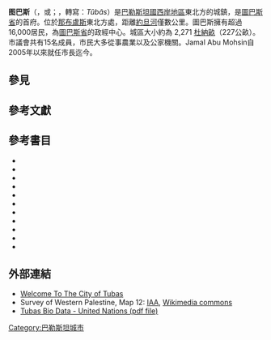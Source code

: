 {{Infobox Palestinian Authority municipality
|name=图巴斯

|image=Tubas.jpg
|caption=图巴斯空照圖
|arname=طوباس
|meaning=
|latd=32|latm=19|lats=20|latNS=N
|longd=35|longm=22|longs=07|longEW=E
|palgrid=185/192
|founded=
|type=muna
|typefrom=
|altOffSp=Toubas
|altUnoSp=Tubass
|governorate=tb
|population=16,154
|popyear=2007
|area=295,123
|areakm=295.1
|mayor=Jamal Abu Mohsin
|website=[http://www.tubas.ps/ www.tubas.ps]
}}

'''图巴斯'''（{{IPAc-en|ˈ|t|uː|b|ə|s}}，或{{IPAc-en|ˈ|t|j|uː|b|ə|s}}；{{lang-ar|طوباس}}，轉寫：''Tûbâs''）是[[巴勒斯坦國|巴勒斯坦國]][[西岸地區|西岸地區]]東北方的城鎮，是[[圖巴斯省|圖巴斯省]]的首府。位於[[那布盧斯|那布盧斯]]東北方{{convert|21|km|mi|sp=us}}處，距離[[約旦河|約旦河]]僅數公里。圖巴斯擁有超過16,000居民，為[[圖巴斯省|圖巴斯省]]的政經中心。城區大小約為 2,271 [[杜納畝|杜納畝]]（227公畝）。市議會共有15名成員，市民大多從事農業以及公家機關。Jamal Abu Mohsin自2005年以來就任市長迄今。



==參見==

==參考文獻==
{{reflist|colwidth=30em}}

==參考書目==
{{Commons category|Tubas (city)|Tubas}}
{{refbegin}}
*{{cite book | editor =Barron,  J. B. | title =Palestine: Report and General Abstracts of the Census of 1922 | url =http://cs.anu.edu.au/~bdm/yabber/census/PalestineCensus1922.pdf | publisher =Government of Palestine | year =1923 | access-date =2015-07-20 | archive-date =2014-09-12 | archive-url =https://web.archive.org/web/20140912215343/http://cs.anu.edu.au/~bdm/yabber/census/PalestineCensus1922.pdf | dead-url =no }}
*{{cite book|last1=Conder|first1=Claude Reignier|authorlink1=Claude Reignier Conder|last2=Kitchener|first2=H. H.|authorlink2=Herbert Kitchener, 1st Earl Kitchener|year=1882|url=http://archive.org/details/surveyofwesternp02conduoft|title=The Survey of Western Palestine: Memoirs of the Topography, Orography, Hydrography, and Archaeology|location=London|publisher=[[Palestine_Exploration_Fund|Committee of the Palestine Exploration Fund]]|volume=2}}
*{{cite book | first = Claudine|last= Dauphin | title = La Palestine byzantine, Peuplement et Populations, Vol. III : Catalogue | series = BAR International Series 726 | year = 1998 | publisher = Archeopress | location = Oxford}}
*{{cite book|last=Guerin|first=Victor|authorlink=Victor Guérin|year=1875|url=http://www.archive.org/stream/descriptiongogr04gugoog|title= Description Géographique, Historique et Archéologique de la Palestine. Vol 2: Samarie, pt 2}}
*{{cite book|title=Village Statistics of 1945: A Classification of Land and Area ownership in Palestine|url=http://www.palestineremembered.com/Articles/General-2/Story3150.html|first1=Sami|last1=Hadawi|authorlink=Sami Hadawi|year=1970|publisher=Palestine Liberation Organization Research Center|access-date=2015-07-20|archive-date=2018-12-08|archive-url=https://web.archive.org/web/20181208215837/http://www.palestineremembered.com/Articles/General-2/Story3150.html|dead-url=no}}
*{{cite book|last1=Hütteroth|first1=Wolf-Dieter|last2=Abdulfattah|first2=Kamal|title=Historical Geography of Palestine, Transjordan and Southern Syria in the Late 16th Century|year=1977|publisher=Erlanger Geographische Arbeiten, Sonderband 5. Erlangen, Germany: Vorstand der Fränkischen Geographischen Gesellschaft}}
*{{cite book|first=Sarah|last=Irving|title=Palestine|url=http://books.google.com/books?id=-orIXqXsSUYC&dq=Tubas+Golden+Sheep+Cheese&source=gbs_navlinks_s|publisher=Bradt Travel Guides|year=2012|isbn=1841623679}}
*{{cite book | editor = Mills, E.  | title = Census of Palestine 1931. Population of Villages, Towns and Administrative Areas |url=http://ia701204.us.archive.org/15/items/CensusOfPalestine1931.PopulationOfVillagesTownsAndAdministrativeAreas/PalestineCensus1931.pdf | publisher = Government of Palestine | location = Jerusalem | year = 1932}}
*{{cite book|last=Palmer|first=E. H.|authorlink=Edward Henry Palmer|year=1881|url=http://archive.org/details/surveyofwesternp00conduoft|title=The Survey of Western Palestine: Arabic and English Name Lists Collected During the Survey by Lieutenants Conder and Kitchener, R. E. Transliterated and Explained by E.H. Palmer|publisher=[[Palestine_Exploration_Fund|Committee of the Palestine Exploration Fund]]}} 
*{{cite book|last1=Robinson|first1=Edward|authorlink1=Edward Robinson (scholar)|last2=Smith|first2=Eli|authorlink2=Eli Smith|year=1841|url=http://archive.org/details/biblicalresearch03robiuoft |title=Biblical Researches in Palestine, Mount Sinai and Arabia Petraea: A Journal of Travels in the year 1838|location=Boston|publisher=[[Crocker_&_Brewster|Crocker & Brewster]]|volume=3}}
*{{cite book|last1=Robinson|first1=Edward|authorlink1=Edward Robinson (scholar)|last2=Smith|first2=Eli|authorlink2=Eli Smith|year=1856|url=http://archive.org/details/laterbiblicalre01smitgoog   |title=Later Biblical Researches in Palestine and adjacent regions: A Journal of Travels in the year 1852|  location=London|publisher=[[John_Murray_(publisher)|John Murray]]}}
{{refend}}

==外部連結==
*[http://www.palestineremembered.com/GeoPoints/Tubas_1653/index.html Welcome To The City of Tubas]{{Wayback|url=http://www.palestineremembered.com/GeoPoints/Tubas_1653/index.html |date=20100222105433 }}
*Survey of Western Palestine, Map 12:   [http://www.iaa-archives.org.il/zoom/zoom.aspx?folder_id=93&type_id=6&id=8374  IAA]{{Wayback|url=http://www.iaa-archives.org.il/zoom/zoom.aspx?folder_id=93&type_id=6&id=8374 |date=20150627154119 }}, [http://commons.wikimedia.org/wiki/File:Survey_of_Western_Palestine_1880.12.jpg Wikimedia commons]{{Wayback|url=http://commons.wikimedia.org/wiki/File:Survey_of_Western_Palestine_1880.12.jpg |date=20150710024647 }}
*[https://web.archive.org/web/20080229093534/http://www.humanitarianinfo.org/opt/OCHA_Body-ASP_Files/Coordination_Sec/OCHA-oPt_FCU_BIOs_PDFs/OCHA-oPt_Tubas-FCU_Bio_Data-22Nov04.pdf Tubas Bio Data - United Nations (pdf file)]

{{Tubas Governorate}}
{{Cities in the West Bank}}

[[Category:巴勒斯坦城市|Category:巴勒斯坦城市]]